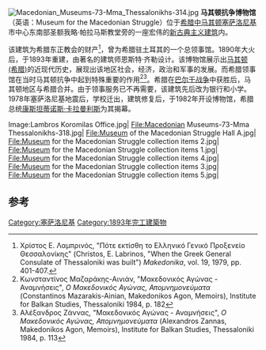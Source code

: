 [[Image:Macedonian_Museums-73-Mma_Thessalonikhs-314.jpg|thumb]]
'''马其顿抗争博物馆'''（英语：Museum for the Macedonian Struggle）位于[[希腊|希腊]][[中马其顿|中马其顿]][[塞萨洛尼基|塞萨洛尼基]]市中心东南部圣额我略·帕拉马斯教堂旁的一座宏伟的[[新古典主义建筑|新古典主义建筑]]内。

该建筑为希腊东正教会的财产<ref>Χρίστος Ε. Λαμπρινός, "Πότε εκτίσθη το Ελληνικό Γενικό Προξενείο Θεσσαλονίκης" (Christos, E. Labrinos, "When the Greek General Consulate of Thessaloniki was built") ''Makedonika'', vol. 19, 1979, pp. 401-407.</ref>，曾为希腊驻土耳其的一个总领事馆。1890年大火后，于1893年重建，由著名的建筑师恩斯特·齐勒设计。该博物馆展示出[[马其顿_(希腊)|马其顿 (希腊)]]的近现代历史，展现出该地区社会，经济，政治和军事的发展。而希腊领事馆在当时马其顿抗争中起到特殊重要的作用<ref>Κωνσταντίνος Μαζαράκης-Αινιάν, "Μακεδονικός Αγώνας - Αναμνήσεις", ''Ο Μακεδονικός Αγώνας, Απομνημονεύματα'' (Constantinos Mazarakis-Ainian, Makedonikos Agon, Memoirs), Institute for Balkan Studies, Thessaloniki 1984, p. 182</ref><ref>Αλέξανδρος Ζάννας, "Μακεδονικός Αγώνας - Αναμνήσεις", ''Ο Μακεδονικός Αγώνας, Απομνημονεύματα'' (Alexandros Zannas, Makedonikos Agon, Memoirs), Institute for Balkan Studies, Thessaloniki 1984, p. 113</ref>。希腊在[[巴尔干战争|巴尔干战争]]中获胜后，马其顿地区与希腊合并。由于领事服务已不再需要，该建筑先后改为银行和小学。1978年塞萨洛尼基地震后，学校迁出，建筑修复后，于1982年开设博物馆，希腊总统[[康斯坦蒂诺斯·卡拉曼利斯|康斯坦蒂诺斯·卡拉曼利斯]]为其揭幕。

<gallery style='text-align:center'>
Image:Lambros Koromilas Office.jpg|
File:Macedonian Museums-73-Mma Thessalonikhs-318.jpg|
File:Museum of the Macedonian Struggle Hall A.jpg|
File:Museum for the Macedonian Struggle collection items 2.jpg|
File:Museum for the Macedonian Struggle collection items 1.jpg|
File:Museum for the Macedonian Struggle collection items 4.jpg|
File:Museum for the Macedonian Struggle collection items 3.jpg|
File:Museum for the Macedonian Struggle collection items 5.jpg| 
</gallery>

{{coord|40|37|51|N|22|56|37.5|E|display=title| region:GR_type:landmark|title=Museum of the Macedonian Struggle}}

==参考==
<references />
[[Category:塞萨洛尼基|Category:塞萨洛尼基]]
[[Category:1893年完工建築物|Category:1893年完工建築物]]